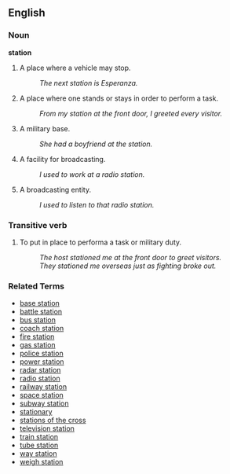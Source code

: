 ==English==

===Noun===
'''station'''

# A place where a vehicle may stop.
#: ''The next station is Esperanza.''
# A place where one stands or stays in order to perform a task.
#: ''From my station at the front door, I greeted every visitor.''
# A military base.
#: ''She had a boyfriend at the station.''
# A facility for broadcasting.
#: ''I used to work at a radio station.''
# A broadcasting entity.
#: ''I used to listen to that radio station.''

===Transitive verb===
# To put in place to performa a task or military duty.
#: ''The host stationed me at the front door to greet visitors.''
#: ''They stationed me overseas just as fighting broke out.''

===Related Terms===
*[[base station]]
*[[battle station]]
*[[bus station]]
*[[coach station]]
*[[fire station]]
*[[gas station]]
*[[police station]]
*[[power station]]
*[[radar station]]
*[[radio station]]
*[[railway station]]
*[[space station]]
*[[subway station]]
*[[stationary]]
*[[stations of the cross]]
*[[television station]]
*[[train station]]
*[[tube station]]
*[[way station]]
*[[weigh station]]